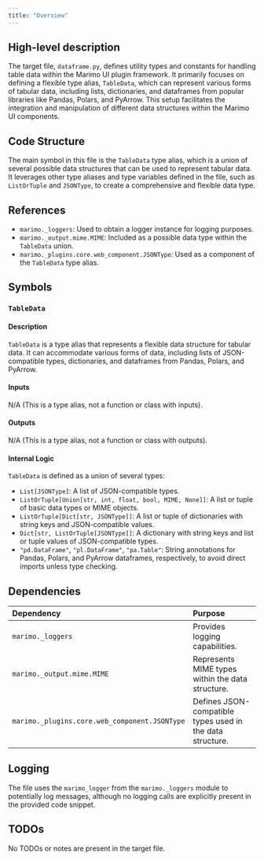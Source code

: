 ```yaml
---
title: "Overview"
---
```


## High-level description

The target file, `dataframe.py`, defines utility types and constants for handling table data within the Marimo UI plugin framework. It primarily focuses on defining a flexible type alias, `TableData`, which can represent various forms of tabular data, including lists, dictionaries, and dataframes from popular libraries like Pandas, Polars, and PyArrow. This setup facilitates the integration and manipulation of different data structures within the Marimo UI components.

## Code Structure

The main symbol in this file is the `TableData` type alias, which is a union of several possible data structures that can be used to represent tabular data. It leverages other type aliases and type variables defined in the file, such as `ListOrTuple` and `JSONType`, to create a comprehensive and flexible data type.

## References

- `marimo._loggers`: Used to obtain a logger instance for logging purposes.
- `marimo._output.mime.MIME`: Included as a possible data type within the `TableData` union.
- `marimo._plugins.core.web_component.JSONType`: Used as a component of the `TableData` type alias.

## Symbols

### `TableData`
#### Description
`TableData` is a type alias that represents a flexible data structure for tabular data. It can accommodate various forms of data, including lists of JSON-compatible types, dictionaries, and dataframes from Pandas, Polars, and PyArrow.

#### Inputs
N/A (This is a type alias, not a function or class with inputs).

#### Outputs
N/A (This is a type alias, not a function or class with outputs).

#### Internal Logic
`TableData` is defined as a union of several types:
- `List[JSONType]`: A list of JSON-compatible types.
- `ListOrTuple[Union[str, int, float, bool, MIME, None]]`: A list or tuple of basic data types or MIME objects.
- `ListOrTuple[Dict[str, JSONType]]`: A list or tuple of dictionaries with string keys and JSON-compatible values.
- `Dict[str, ListOrTuple[JSONType]]`: A dictionary with string keys and list or tuple values of JSON-compatible types.
- `"pd.DataFrame"`, `"pl.DataFrame"`, `"pa.Table"`: String annotations for Pandas, Polars, and PyArrow dataframes, respectively, to avoid direct imports unless type checking.

## Dependencies

| Dependency | Purpose |
|:-----------|:--------|
| `marimo._loggers` | Provides logging capabilities. |
| `marimo._output.mime.MIME` | Represents MIME types within the data structure. |
| `marimo._plugins.core.web_component.JSONType` | Defines JSON-compatible types used in the data structure. |

## Logging

The file uses the `marimo_logger` from the `marimo._loggers` module to potentially log messages, although no logging calls are explicitly present in the provided code snippet.

## TODOs

No TODOs or notes are present in the target file.